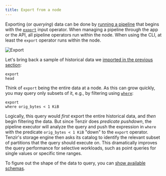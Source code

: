 ```yaml
---
title: Export from a node
---
```


Exporting (or *querying*) data can be done by [running a
pipeline](/guides/basic-usage/run-pipelines) that begins with the
[`export`](/reference/operators/export) input operator. When managing a
pipeline through the app or the API, all pipeline operators run within the node.
When using the CLI, at least the `export` operator runs within the node.

![Export](export-from-a-node.svg)

Let's bring back a sample of historical data we [imported in the previous
section](/guides/edge-storage/import-into-a-node):

```tql
export
head
```

Think of `export` being the entire data at a node. As this can grow quickly, you
may query only subsets of it, e.g., by filtering using
[`where`](/reference/operators/where):

```tql
export
where orig_bytes < 1 KiB
```

Logically, this query would *first* export the entire historical data, and
*then* begin filtering the data. But since Tenzir does *predicate pushdown*, the
pipeline executor will analyze the query and push the expression in `where` with
the predicate `orig_bytes < 1 KiB` "down" to the `export` operator. Tenzir's
storage engine then asks its catalog to identify the relevant subset of
partitions that the query should execute on. This dramatically improves the
query performance for selective workloads, such as point queries for single
values or specific time ranges.

To figure out the shape of the data to query, you can [show available
schemas](show-available-schemas).
